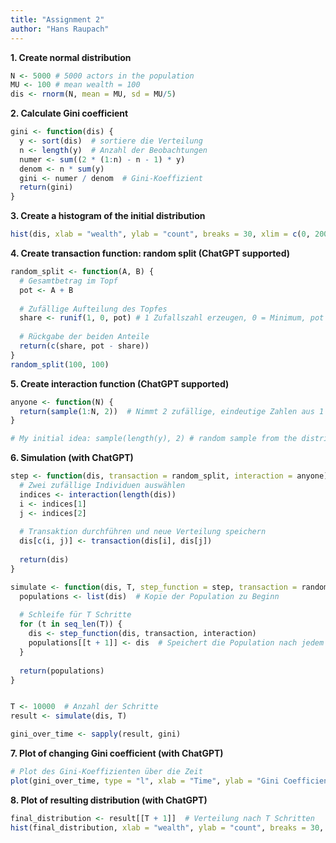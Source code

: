 ```yaml
---
title: "Assignment 2"
author: "Hans Raupach"
---
```


**1. Create normal distribution**

```r
N <- 5000 # 5000 actors in the population
MU <- 100 # mean wealth = 100
dis <- rnorm(N, mean = MU, sd = MU/5)
```

**2. Calculate Gini coefficient**

```r
gini <- function(dis) {
  y <- sort(dis)  # sortiere die Verteilung
  n <- length(y)  # Anzahl der Beobachtungen
  numer <- sum((2 * (1:n) - n - 1) * y)
  denom <- n * sum(y)
  gini <- numer / denom  # Gini-Koeffizient
  return(gini)
}

```

**3. Create a histogram of the initial distribution**

```r
hist(dis, xlab = "wealth", ylab = "count", breaks = 30, xlim = c(0, 200))
```

**4. Create transaction function: random split (ChatGPT supported)**

```r
random_split <- function(A, B) {
  # Gesamtbetrag im Topf
  pot <- A + B
  
  # Zufällige Aufteilung des Topfes
  share <- runif(1, 0, pot) # 1 Zufallszahl erzeugen, 0 = Minimum, pot = Maximum
  
  # Rückgabe der beiden Anteile
  return(c(share, pot - share))
}
random_split(100, 100)
```

**5. Create interaction function (ChatGPT supported)**

```r
anyone <- function(N) {
  return(sample(1:N, 2))  # Nimmt 2 zufällige, eindeutige Zahlen aus 1 bis N
}

# My initial idea: sample(length(y), 2) # random sample from the distribution (index number)
```

**6. Simulation (with ChatGPT)**

```r
step <- function(dis, transaction = random_split, interaction = anyone) {
  # Zwei zufällige Individuen auswählen
  indices <- interaction(length(dis))
  i <- indices[1]
  j <- indices[2]
  
  # Transaktion durchführen und neue Verteilung speichern
  dis[c(i, j)] <- transaction(dis[i], dis[j])
  
  return(dis)
}

simulate <- function(dis, T, step_function = step, transaction = random_split, interaction = anyone) {
  populations <- list(dis)  # Kopie der Population zu Beginn
  
  # Schleife für T Schritte
  for (t in seq_len(T)) {
    dis <- step_function(dis, transaction, interaction)
    populations[[t + 1]] <- dis  # Speichert die Population nach jedem Schritt
  }
  
  return(populations)
}


T <- 10000  # Anzahl der Schritte
result <- simulate(dis, T)

gini_over_time <- sapply(result, gini)

```

**7. Plot of changing Gini coefficient (with ChatGPT)**

```r
# Plot des Gini-Koeffizienten über die Zeit
plot(gini_over_time, type = "l", xlab = "Time", ylab = "Gini Coefficient", main = "Gini over Time")
```

**8. Plot of resulting distribution (with ChatGPT)**

```r
final_distribution <- result[[T + 1]]  # Verteilung nach T Schritten
hist(final_distribution, xlab = "wealth", ylab = "count", breaks = 30, xlim = c(0, 500))

```
